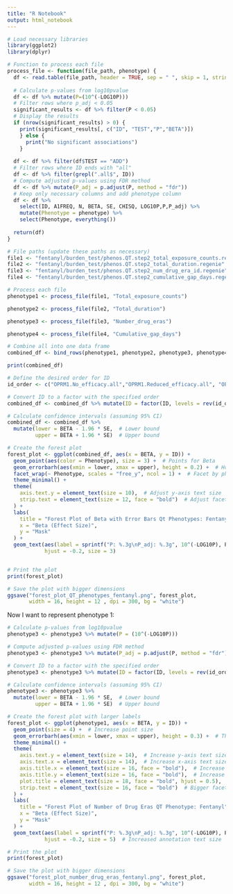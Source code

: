 ```yaml
---
title: "R Notebook"
output: html_notebook
---
```



```r
# Load necessary libraries
library(ggplot2)
library(dplyr)

```


```r
# Function to process each file
process_file <- function(file_path, phenotype) {
  df <- read.table(file_path, header = TRUE, sep = " ", skip = 1, stringsAsFactors = FALSE)
  
  # Calculate p-values from log10pvalue
  df <- df %>% mutate(P=(10^(-LOG10P)))
  # Filter rows where p_adj < 0.05
  significant_results <- df %>% filter(P < 0.05)
  # Display the results
  if (nrow(significant_results) > 0) {
    print(significant_results[, c("ID", "TEST","P","BETA")])
    } else {
      print("No significant associations")
    }
  
  df <- df %>% filter(df$TEST == "ADD")
  # Filter rows where ID ends with "all"
  df <- df %>% filter(grepl(".all$", ID))
  # Compute adjusted p-values using FDR method
  df <- df %>% mutate(P_adj = p.adjust(P, method = "fdr"))
  # Keep only necessary columns and add phenotype column
  df <- df %>% 
    select(ID, A1FREQ, N, BETA, SE, CHISQ, LOG10P,P,P_adj) %>% 
    mutate(Phenotype = phenotype) %>% 
    select(Phenotype, everything())
  
  return(df)
}

# File paths (update these paths as necessary)
file1 <- "fentanyl/burden_test/phenos.QT.step2_total_exposure_counts.regenie"
file2 <- "fentanyl/burden_test/phenos.QT.step2_total_duration.regenie"
file3 <- "fentanyl/burden_test/phenos.QT.step2_num_drug_era_id.regenie"
file4 <- "fentanyl/burden_test/phenos.QT.step2_cumulative_gap_days.regenie"
```


```r
# Process each file
phenotype1 <- process_file(file1, "Total_exposure_counts")
```


```r
phenotype2 <- process_file(file2, "Total_duration")
```


```r
phenotype3 <- process_file(file3, "Number_drug_eras")
```


```r
phenotype4 <- process_file(file4, "Cumulative_gap_days")
```


```r
# Combine all into one data frame
combined_df <- bind_rows(phenotype1, phenotype2, phenotype3, phenotype4)

print(combined_df)

# Define the desired order for ID
id_order <- c("OPRM1.No_efficacy.all","OPRM1.Reduced_efficacy.all", "OPRM1.No_Reduced_efficacy.all", "OPRM1.No_Reduced_efficacy_High_Impact_Variants.all","OPRM1.No_Reduced_efficacy_High_Moderate_Impact_Variants.all", "OPRM1.WT_efficacy.all")

# Convert ID to a factor with the specified order
combined_df <- combined_df %>% mutate(ID = factor(ID, levels = rev(id_order), ordered = TRUE))

# Calculate confidence intervals (assuming 95% CI)
combined_df <- combined_df %>%
  mutate(lower = BETA - 1.96 * SE,  # Lower bound
         upper = BETA + 1.96 * SE)  # Upper bound

# Create the forest plot
forest_plot <- ggplot(combined_df, aes(x = BETA, y = ID)) +
  geom_point(aes(color = Phenotype), size = 3) +  # Points for Beta
  geom_errorbarh(aes(xmin = lower, xmax = upper), height = 0.2) +  # Horizontal error bars
  facet_wrap(~ Phenotype, scales = "free_y", ncol = 1) +  # Facet by phenotype
  theme_minimal() +
  theme(
    axis.text.y = element_text(size = 10),  # Adjust y-axis text size
    strip.text = element_text(size = 12, face = "bold")  # Adjust facet titles
  ) +
  labs(
    title = "Forest Plot of Beta with Error Bars Qt Phenotypes: Fentanyl",
    x = "Beta (Effect Size)",
    y = "Mask"
  ) +
  geom_text(aes(label = sprintf("P: %.3g\nP_adj: %.3g", 10^(-LOG10P), P_adj)),
            hjust = -0.2, size = 3)


# Print the plot
print(forest_plot)

```
```r
# Save the plot with bigger dimensions
ggsave("forest_plot_QT_phenotypes_fentanyl.png", forest_plot, 
       width = 16, height = 12 , dpi = 300, bg = "white")
```

Now I want to represent phenotype 1:
```r
# Calculate p-values from log10pvalue
phenotype3 <- phenotype3 %>% mutate(P = (10^(-LOG10P)))

# Compute adjusted p-values using FDR method
phenotype3 <- phenotype3 %>% mutate(P_adj = p.adjust(P, method = "fdr"))

# Convert ID to a factor with the specified order
phenotype3 <- phenotype3 %>% mutate(ID = factor(ID, levels = rev(id_order), ordered = TRUE))

# Calculate confidence intervals (assuming 95% CI)
phenotype3 <- phenotype3 %>%
  mutate(lower = BETA - 1.96 * SE,  # Lower bound
         upper = BETA + 1.96 * SE)  # Upper bound

# Create the forest plot with larger labels
forest_plot <- ggplot(phenotype1, aes(x = BETA, y = ID)) +
  geom_point(size = 4) +  # Increase point size
  geom_errorbarh(aes(xmin = lower, xmax = upper), height = 0.3) +  # Thicker error bars
  theme_minimal() +
  theme(
    axis.text.y = element_text(size = 14),  # Increase y-axis text size
    axis.text.x = element_text(size = 14),  # Increase x-axis text size
    axis.title.x = element_text(size = 16, face = "bold"),  # Increase x-axis title size
    axis.title.y = element_text(size = 16, face = "bold"),  # Increase y-axis title size
    plot.title = element_text(size = 18, face = "bold", hjust = 0.5),  # Bigger title
    strip.text = element_text(size = 16, face = "bold")  # Bigger facet titles
  ) +
  labs(
    title = "Forest Plot of Number of Drug Eras QT Phenotype: Fentanyl",
    x = "Beta (Effect Size)",
    y = "Mask"
  ) +
  geom_text(aes(label = sprintf("P: %.3g\nP_adj: %.3g", 10^(-LOG10P), P_adj)),
            hjust = -0.2, size = 5)  # Increased annotation text size

# Print the plot
print(forest_plot)
```


```r
# Save the plot with bigger dimensions
ggsave("forest_plot_number_drug_eras_fentanyl.png", forest_plot, 
       width = 16, height = 12 , dpi = 300, bg = "white")
```

